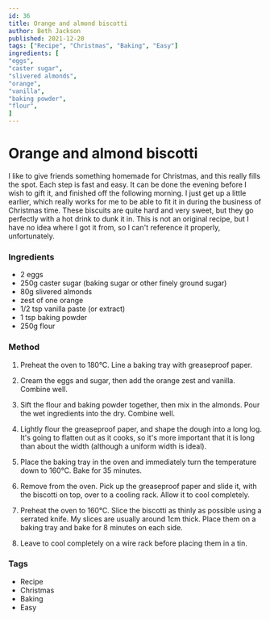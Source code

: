 ```yaml
---
id: 36
title: Orange and almond biscotti
author: Beth Jackson
published: 2021-12-20
tags: ["Recipe", "Christmas", "Baking", "Easy"]
ingredients: [
"eggs",
"caster sugar",
"slivered almonds",
"orange",
"vanilla",
"baking powder",
"flour",
]
---
```


# Orange and almond biscotti

<BlogTextWrapper>

I like to give friends something homemade for Christmas, and this really fills the spot. Each step is fast and easy. It can be done the evening before I wish to gift it, and finished off the following morning. I just get up a little earlier, which really works for me to be able to fit it in during the business of Christmas time. These biscuits are quite hard and very sweet, but they go perfectly with a hot drink to dunk it in. This is not an original recipe, but I have no idea where I got it from, so I can't reference it properly, unfortunately.

</BlogTextWrapper>

<BlogTextWrapper>

### Ingredients

- 2 eggs
- 250g caster sugar (baking sugar or other finely ground sugar)
- 80g slivered almonds
- zest of one orange
- 1/2 tsp vanilla paste (or extract)
- 1 tsp baking powder
- 250g flour

</BlogTextWrapper>

<BlogTextWrapper>

### Method

1. Preheat the oven to 180°C. Line a baking tray with greaseproof paper.

2. Cream the eggs and sugar, then add the orange zest and vanilla. Combine well.

3. Sift the flour and baking powder together, then mix in the almonds. Pour the wet ingredients into the dry. Combine well.

4. Lightly flour the greaseproof paper, and shape the dough into a long log. It's going to flatten out as it cooks, so it's more important that it is long than about the width (although a uniform width is ideal).

5. Place the baking tray in the oven and immediately turn the temperature down to 160°C. Bake for 35 minutes.

<Timer inputHours={0} inputMinutes={35} inputSeconds={0} />

6. Remove from the oven. Pick up the greaseproof paper and slide it, with the biscotti on top, over to a cooling rack. Allow it to cool completely.

7. Preheat the oven to 160°C. Slice the biscotti as thinly as possible using a serrated knife. My slices are usually around 1cm thick. Place them on a baking tray and bake for 8 minutes on each side.

<Timer inputHours={0} inputMinutes={8} inputSeconds={0} />

8. Leave to cool completely on a wire rack before placing them in a tin.

</BlogTextWrapper>

<BlogTextWrapper>

### Tags

- Recipe
- Christmas
- Baking
- Easy

</BlogTextWrapper>
